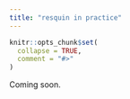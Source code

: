 ```yaml
---
title: "resquin in practice"
---
```


```r
knitr::opts_chunk$set(
  collapse = TRUE,
  comment = "#>"
)
```

Coming soon.
